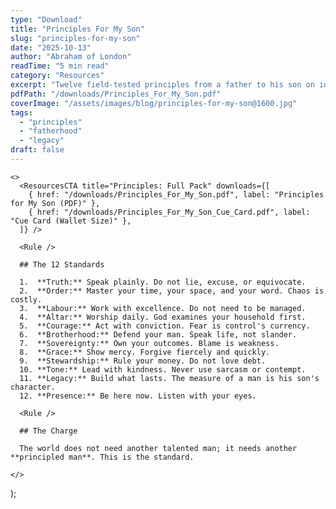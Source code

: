```yaml
---
type: "Download"
title: "Principles For My Son"
slug: "principles-for-my-son"
date: "2025-10-13"
author: "Abraham of London"
readTime: "5 min read"
category: "Resources"
excerpt: "Twelve field-tested principles from a father to his son on identity, discipline, and mission."
pdfPath: "/downloads/Principles_For_My_Son.pdf"
coverImage: "/assets/images/blog/principles-for-my-son@1600.jpg"
tags:
  - "principles"
  - "fatherhood"
  - "legacy"
draft: false
---
```


    <>
      <ResourcesCTA title="Principles: Full Pack" downloads={[
        { href: "/downloads/Principles_For_My_Son.pdf", label: "Principles for My Son (PDF)" },
        { href: "/downloads/Principles_For_My_Son_Cue_Card.pdf", label: "Cue Card (Wallet Size)" },
      ]} />
      
      <Rule />

      ## The 12 Standards

      1.  **Truth:** Speak plainly. Do not lie, excuse, or equivocate.
      2.  **Order:** Master your time, your space, and your word. Chaos is costly.
      3.  **Labour:** Work with excellence. Do not need to be managed.
      4.  **Altar:** Worship daily. God examines your household first.
      5.  **Courage:** Act with conviction. Fear is control's currency.
      6.  **Brotherhood:** Defend your man. Speak life, not slander.
      7.  **Sovereignty:** Own your outcomes. Blame is weakness.
      8.  **Grace:** Show mercy. Forgive fiercely and quickly.
      9.  **Stewardship:** Rule your money. Do not love debt.
      10. **Tone:** Lead with kindness. Never use sarcasm or contempt.
      11. **Legacy:** Build what lasts. The measure of a man is his son's character.
      12. **Presence:** Be here now. Listen with your eyes.

      <Rule />

      ## The Charge

      The world does not need another talented man; it needs another **principled man**. This is the standard.

    </>
  );




